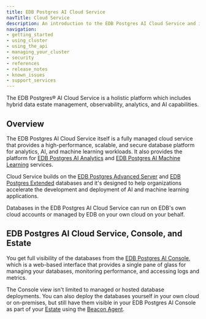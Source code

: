 ```yaml
---
title: EDB Postgres AI Cloud Service
navTitle: Cloud Service
description: An introduction to the EDB Postgres AI Cloud Service and its features.
navigation:
- getting_started
- using_cluster
- using_the_api
- managing_your_cluster
- security
- references
- release_notes
- known_issues 
- support_services
---
```


The EDB Postgres® AI Cloud Service is a holistic platform which includes hybrid data estate management, observability, analytics, and AI capabilities. 

## Overview

The EDB Postgres AI Cloud Service itself is a fully managed cloud service that provides a high-performance, scalable, and secure database platform for analytics, AI, and machine learning workloads. It also provides the platform for [EDB Postgres AI Analytics](../analytics/) and [EDB Postgres AI Machine Learning](../ai-ml/) services.

Cloud Service builds on the [EDB Postgres Advanced Server](../databases/epas) and [EDB Postgres Extended](../databases/pge) databases and it's designed to help organizations accelerate the development and deployment of AI and machine learning applications.

Databases in the EDB Postgres AI Cloud Service can run on EDB's own cloud accounts or managed by EDB on your own cloud on your behalf. 

## EDB Postgres AI Cloud Service, Console, and Estate

You get full visibility of the databases from the [EDB Postgres AI Console](../console), which is a web-based interface that provides a single pane of glass for managing your databases, monitoring performance, and accessing logs and metrics.

The Console view isn't limited to managed or hosted database deployments. You can also deploy the databases yourself in your own cloud or on-premises, but still have them visible in your EDB Postgres AI Console as part of your [Estate](../console/estate) using the [Beacon Agent](/edb-postgres-ai/console/estate/agent/).
